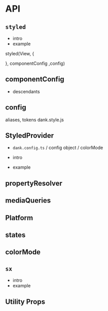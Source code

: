 
<Meta title="Overview/API" />

# API

## `styled`

- intro
- example

styled(View, {

}, componentConfig ,config)

## componentConfig

- descendants

## config

aliases, tokens
dank.style.js

## StyledProvider

- `dank.config.ts` / config object / colorMode

- intro
- example

## propertyResolver

## mediaQueries

## Platform

## states

## colorMode

## `sx`

- intro
- example

## Utility Props
